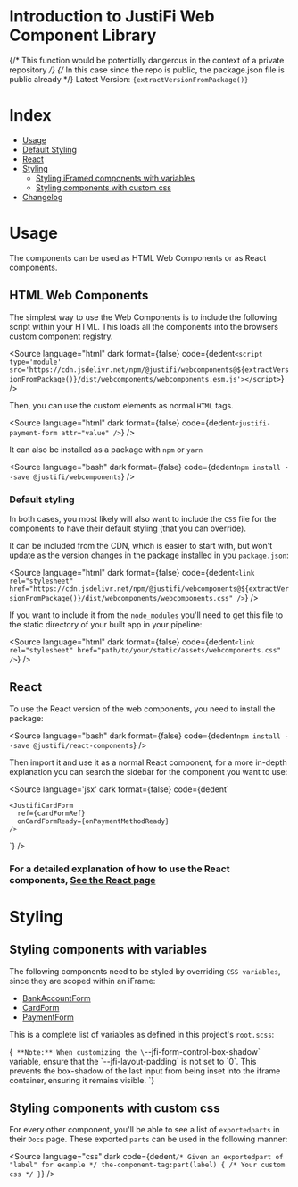 
<Meta title="Introduction" />

# Introduction to JustiFi Web Component Library

{/* This function would be potentially dangerous in the context of a private repository */}
{/* In this case since the repo is public, the package.json file is public already */}
Latest Version: <code>{extractVersionFromPackage()}</code>

# Index

- [Usage](#usage)
- [Default Styling](#default-styling)
- [React](#react)
- [Styling](#styling)
  - [Styling iFramed components with variables](#styling-components-with-variables)
  - [Styling components with custom css](#styling-components-with-custom-css)
- [Changelog](/docs/changelog--docs)

# Usage

The components can be used as HTML Web Components or as React components.

## HTML Web Components

The simplest way to use the Web Components is to include the following script within your HTML. This loads all the components into the browsers custom component registry.

<Source
  language="html"
  dark
  format={false}
  code={dedent`
    <script type='module' src='https://cdn.jsdelivr.net/npm/@justifi/webcomponents@${extractVersionFromPackage()}/dist/webcomponents/webcomponents.esm.js'></script>
  `}
/>

Then, you can use the custom elements as normal `HTML` tags.

<Source
  language="html"
  dark
  format={false}
  code={dedent`
    <justifi-payment-form attr="value" />
  `}
/>

It can also be installed as a package with `npm` or `yarn`

<Source
  language="bash"
  dark
  format={false}
  code={dedent`
    npm install --save @justifi/webcomponents
  `}
/>

### Default styling

In both cases, you most likely will also want to include the `CSS` file for the components to have their default styling (that you can override).

It can be included from the CDN, which is easier to start with, but won't update as the version changes in the package installed in you `package.json`:

<Source
  language="html"
  dark
  format={false}
  code={dedent`
    <link rel="stylesheet" href="https://cdn.jsdelivr.net/npm/@justifi/webcomponents@${extractVersionFromPackage()}/dist/webcomponents/webcomponents.css" />
  `}
/>

If you want to include it from the `node_modules` you'll need to get this file to the static directory of your built app in your pipeline:

<Source
  language="html"
  dark
  format={false}
  code={dedent`
    <link rel="stylesheet" href="path/to/your/static/assets/webcomponents.css" />
  `}
/>

## React

To use the React version of the web components, you need to install the package:

<Source
  language="bash"
  dark
  format={false}
  code={dedent`
    npm install --save @justifi/react-components
  `}
/>

Then import it and use it as a normal React component, for a more in-depth explanation you can search the sidebar for the component you want to use:

<Source
  language='jsx'
  dark
  format={false}
  code={dedent`

    <JustifiCardForm
      ref={cardFormRef}
      onCardFormReady={onPaymentMethodReady}
    />

`}
/>

### For a detailed explanation of how to use the React components, [See the React page](/docs/react--docs)

# Styling

## Styling components with variables

The following components need to be styled by overriding `CSS variables`, since they are scoped within an iFrame:

- [BankAccountForm](?path=/docs/components-bankaccountform--docs)
- [CardForm](?path=/docs/components-cardform--docs)
- [PaymentForm](?path=/docs/components-paymentform--docs)

This is a complete list of variables as defined in this project's `root.scss`:

<SummaryElement title="See full list of CSS variables available">
  <CSSVars />
</SummaryElement>

<Markdown>{`
  **Note:** When customizing the \`--jfi-form-control-box-shadow\` variable, ensure that the \`--jfi-layout-padding\` is not set to \`0\`. This prevents the box-shadow of the last input from being inset into the iframe container, ensuring it remains visible.
`}</Markdown>

## Styling components with custom css

For every other component, you'll be able to see a list of `exportedparts` in their `Docs` page. These exported `parts` can be used in the following manner:

<Source
  language="css"
  dark
  code={dedent`
    /* Given an exportedpart of "label" for example */
    the-component-tag:part(label) {
      /* Your custom css */
    }
  `}
/>
